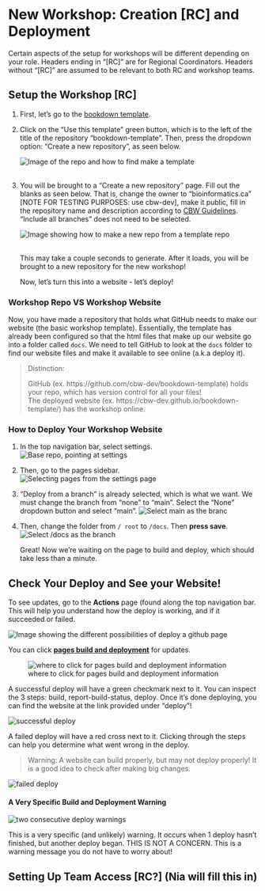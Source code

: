 # **New Workshop**: Creation [RC] and Deployment

Certain aspects of the setup for workshops will be different depending on your role. Headers ending in "[RC]" are for Regional Coordinators. Headers without "[RC]" are assumed to be relevant to both RC and workshop teams.

## Setup the Workshop [RC] {#rc-workshop-setup}

1. First, let's go to the <a href="https://github.com/cbw-dev/bookdown-template" target="_blank">bookdown template</a>.

2. Click on the "Use this template" green button, which is to the left of the title of the repository "bookdown-template". Then, press the dropdown option: "Create a new repository", as seen below.

    ![Image of the repo and how to find make a template](img/template/make-a-template.png)\
    <br> <!-- enforces a space after the image -->

3. You will be brought to a "Create a new repository" page. Fill out the blanks as seen below. That is, change the owner to "bioinformatics.ca" [NOTE FOR TESTING PURPOSES: use cbw-dev], make it public, fill in the repository name and description according to [CBW Guidelines](). <br>"Include all branches" does not need to be selected.
    
    ![Image showing how to make a new repo from a template repo](img/template/make-new-repo.png)\
    <br>

    This may take a couple seconds to generate. After it loads, you will be brought to a new repository for the new workshop!
    
    Now, let's turn this into a website - let's deploy!

### Workshop Repo VS Workshop Website

Now, you have made a repository that holds what GitHub needs to make our website (the basic workshop template). Essentially, the template has already been configured so that the html files that make up our website go into a folder called `docs`. We need to tell GitHub to look at the `docs` folder to find our website files and make it available to see online (a.k.a deploy it).

> Distinction:
>
> GitHub (ex. https://github.com/cbw-dev/bookdown-template) holds your repo, which has version control for all your files! <br> The deployed website (ex. https://cbw-dev.github.io/bookdown-template/) has the workshop online.

### How to Deploy Your Workshop Website {#deploy-website}

1. In the top navigation bar, select settings.
![Base repo, pointing at settings](img/git-instruct/github-settings.png)

2. Then, go to the pages sidebar.
![Selecting pages from the settings page](img/git-instruct/github-select-pages.png)

3. "Deploy from a branch" is already selected, which is what we want. We must change the branch from "none" to "main". Select the "None" dropdown button and select "main".
![Select main as the branc](img/git-instruct/github-deploy-main.png)\

4. Then, change the folder from `/ root` to `/docs`. Then **press save**.
![Select /docs as the branch](img/git-instruct/github-deploy-docs.png)\
    
    Great! Now we're waiting on the page to build and deploy, which should take less than a minute.
  
## Check Your Deploy and See your Website! {#check-deploy}
        
To see updates, go to the **Actions** page (found along the top navigation bar. This will help you understand how the deploy is working, and if it succeeded or failed.

![Image showing the different possibilities of deploy a github page](img/git-instruct/github-pages-actions-explained.png)\

You can click <u>**pages build and deployment**</u> for updates.

![where to click for pages build and deployment information](img/git-instruct/pages-build-and-deployment.png)

A successful deploy will have a green checkmark next to it. You can inspect the 3 steps: build, report-build-status, deploy. Once it's done deploying, you can find the website at the link provided under "deploy"!

![successful deploy](img/git-instruct/successful-deploy.png)\

A failed deploy will have a red cross next to it. Clicking through the steps can help you determine what went wrong in the deploy.

> Warning: A website can build properly, but may not deploy properly! It is a good idea to check after making big changes.

![failed deploy](img/git-instruct/failed-deploy.png)\

#### A Very Specific Build and Deployment Warning {-}

![two consecutive deploy warnings](img/git-instruct/exclamation-point-deploy-warning.png)\

This is a very specific (and unlikely) warning. It occurs when 1 deploy hasn't finished, but another deploy began. THIS IS NOT A CONCERN. This is a warning message you do not have to worry about!

## Setting Up Team Access [RC?] (Nia will fill this in)
